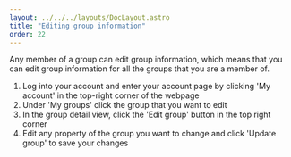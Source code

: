 ```yaml
---
layout: ../../../layouts/DocLayout.astro
title: "Editing group information"
order: 22
---
```


Any member of a group can edit group information, which means that you can edit group information for all the groups that you are a member of.

1. Log into your account and enter your account page by clicking 'My account' in the top-right corner of the webpage
2. Under 'My groups' click the group that you want to edit
3. In the group detail view, click the 'Edit group' button in the top right corner
4. Edit any property of the group you want to change and click 'Update group' to save your changes

